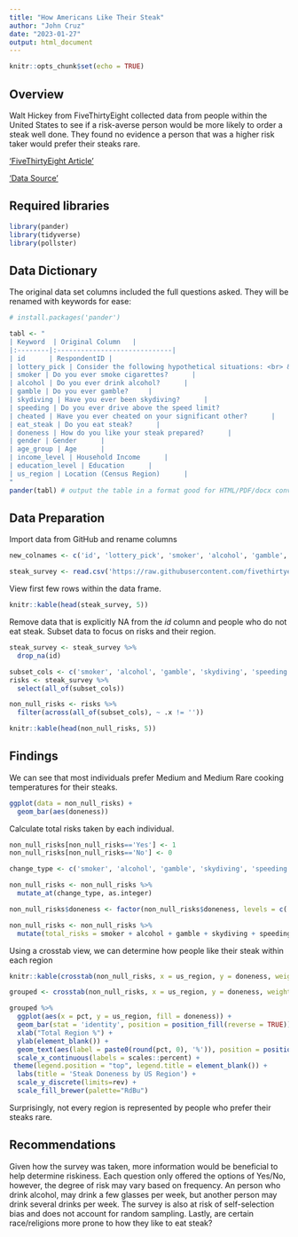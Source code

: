```yaml
---
title: "How Americans Like Their Steak"
author: "John Cruz"
date: "2023-01-27"
output: html_document
---
```


```r
knitr::opts_chunk$set(echo = TRUE)
```

## Overview

Walt Hickey from FiveThirtyEight collected data from people within the United States to see if a risk-averse person would be more likely to order a steak well done. They found no evidence a person that was a higher risk taker would prefer their steaks rare. 

['FiveThirtyEight Article']('https://fivethirtyeight.com/features/how-americans-like-their-steak/')

['Data Source']('https://raw.githubusercontent.com/fivethirtyeight/data/master/steak-survey/steak-risk-survey.csv')

## Required libraries
```r
library(pander)
library(tidyverse)
library(pollster)
```

## Data Dictionary

The original data set columns included the full questions asked. They will be renamed with keywords for ease:

```r
# install.packages('pander')

tabl <- "
| Keyword  | Original Column   |
|:--------|:-----------------------------|
| id      | RespondentID |
| lottery_pick | Consider the following hypothetical situations: <br> &emsp;&emsp;In **Lottery A**, you have a 50% chance of success, with a payout of $100. <br> &emsp;&emsp;In **Lottery B**, you have a 90% chance of success, with a payout of $20. <br> Assuming you have $10 to bet, would you play Lottery A or Lottery B?      |
| smoker | Do you ever smoke cigarettes?      |
| alcohol | Do you ever drink alcohol?      |
| gamble | Do you ever gamble?     |
| skydiving | Have you ever been skydiving?      |
| speeding | Do you ever drive above the speed limit?
| cheated | Have you ever cheated on your significant other?      |
| eat_steak | Do you eat steak?      |
| doneness | How do you like your steak prepared?      |
| gender | Gender      |
| age_group | Age      |
| income_level | Household Income      |
| education_level | Education      |
| us_region | Location (Census Region)      |
"
pander(tabl) # output the table in a format good for HTML/PDF/docx conversion
```

## Data Preparation
Import data from GitHub and rename columns

```r
new_colnames <- c('id', 'lottery_pick', 'smoker', 'alcohol', 'gamble', 'skydiving', 'speeding', 'cheated', 'eat_steak', 'doneness', 'gender', 'age_group', 'income_level', 'education_level', 'us_region')

steak_survey <- read.csv('https://raw.githubusercontent.com/fivethirtyeight/data/master/steak-survey/steak-risk-survey.csv', col.names = new_colnames)
```

View first few rows within the data frame.

```r
knitr::kable(head(steak_survey, 5))
```

Remove data that is explicitly NA from the *id* column and people who do not eat steak. Subset data to focus on risks and their region. 

```r
steak_survey <- steak_survey %>% 
  drop_na(id)
```

```r
subset_cols <- c('smoker', 'alcohol', 'gamble', 'skydiving', 'speeding', 'cheated', 'doneness', 'us_region')
risks <- steak_survey %>% 
  select(all_of(subset_cols))
```

```r
non_null_risks <- risks %>% 
  filter(across(all_of(subset_cols), ~ .x != ''))

knitr::kable(head(non_null_risks, 5))
```

## Findings
We can see that most individuals prefer Medium and Medium Rare cooking temperatures for their steaks. 

```r
ggplot(data = non_null_risks) +
  geom_bar(aes(doneness))
```

Calculate total risks taken by each individual.

```r
non_null_risks[non_null_risks=='Yes'] <- 1
non_null_risks[non_null_risks=='No'] <- 0

change_type <- c('smoker', 'alcohol', 'gamble', 'skydiving', 'speeding', 'cheated')

non_null_risks <- non_null_risks %>% 
  mutate_at(change_type, as.integer)

non_null_risks$doneness <- factor(non_null_risks$doneness, levels = c('Rare', 'Medium rare', 'Medium', 'Medium Well', 'Well'))

non_null_risks <- non_null_risks %>% 
  mutate(total_risks = smoker + alcohol + gamble + skydiving + speeding + cheated)
```

Using a crosstab view, we can determine how people like their steak within each region 

```r
knitr::kable(crosstab(non_null_risks, x = us_region, y = doneness, weight = total_risks))
```



```r
grouped <- crosstab(non_null_risks, x = us_region, y = doneness, weight = total_risks, format = 'long')

grouped %>% 
  ggplot(aes(x = pct, y = us_region, fill = doneness)) +
  geom_bar(stat = 'identity', position = position_fill(reverse = TRUE)) +
  xlab("Total Region %") +
  ylab(element_blank()) +
  geom_text(aes(label = paste0(round(pct, 0), '%')), position = position_fill(reverse = TRUE, vjust = 0.5), size = 2.5, color = 'black', fontface = 'bold') +
  scale_x_continuous(labels = scales::percent) +
 theme(legend.position = "top", legend.title = element_blank()) +
  labs(title = 'Steak Doneness by US Region') +
  scale_y_discrete(limits=rev) +
  scale_fill_brewer(palette="RdBu")
```

Surprisingly, not every region is represented by people who prefer their steaks rare. 

## Recommendations
Given how the survey was taken, more information would be beneficial to help determine riskiness. Each question only offered the options of Yes/No, however, the degree of risk may vary based on frequency. An person who drink alcohol, may drink a few glasses per week, but another person may drink several drinks per week. The survey is also at risk of self-selection bias and does not account for random sampling. Lastly, are certain race/religions more prone to how they like to eat steak? 